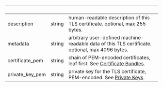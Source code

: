 
| &nbsp;          | &nbsp; | &nbsp;                                                                                                                                    |
| --------------- | ------ | ----------------------------------------------------------------------------------------------------------------------------------------- |
| description     | string | human-readable description of this TLS certificate. optional, max 255 bytes.                                                              |
| metadata        | string | arbitrary user-defined machine-readable data of this TLS certificate. optional, max 4096 bytes.                                           |
| certificate_pem | string | chain of PEM-encoded certificates, leaf first. See [Certificate Bundles](https://ngrok.com/docs/cloud-edge/endpoints#certificate-chains). |
| private_key_pem | string | private key for the TLS certificate, PEM-encoded. See [Private Keys](https://ngrok.com/docs/cloud-edge/endpoints#private-keys).           |
